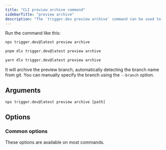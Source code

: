 ```yaml
---
title: "CLI preview archive command"
sidebarTitle: "preview archive"
description: "The `trigger.dev preview archive` command can be used to archive a preview branch."
---
```



Run the command like this:

<CodeGroup>

```bash npm
npx trigger.dev@latest preview archive
```

```bash pnpm
pnpm dlx trigger.dev@latest preview archive
```

```bash yarn
yarn dlx trigger.dev@latest preview archive
```

</CodeGroup>

It will archive the preview branch, automatically detecting the branch name from git. You can manually specify the branch using the `--branch` option.

## Arguments

```
npx trigger.dev@latest preview archive [path]
```

<ProjectPathArg />

## Options

<BranchOption />

<ConfigFileOption />

<ProjectRefOption />

<EnvFileOption />

<SkipUpdateCheckOption />

### Common options

These options are available on most commands.

<CommonOptions />
